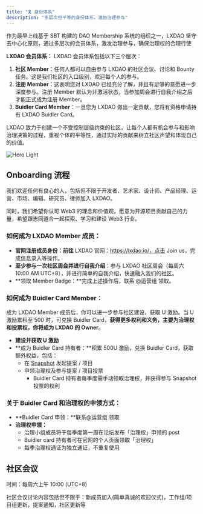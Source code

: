 ```yaml
---
title: "🎗️ 身份体系"
description: "多层次但平等的身份体系，激励治理参与"
---
```


作为最早上线基于 SBT 构建的 DAO Membership 系统的组织之一，LXDAO 坚守去中心化原则，通过多层次的会员体系，激发治理参与，确保治理权的合理行使

**LXDAO 会员体系：** LXDAO 会员体系包括以下三个层次：

1. **社区 Member**：任何人都可以自由参与 LXDAO 的社区会议、讨论和 Bounty 任务。这是我们社区的入口级别，欢迎每个人的参与。
2. **注册 Member**：这表明您对 LXDAO 已经充分了解，并且有足够的意愿进一步深度参与。注册 Member 默认为非激活状态，当参加周会进行自我介绍之后才能正式成为注册 Member。
3. **Buidler Card Member**：一旦您为 LXDAO 做出一定贡献，您将有资格申请持有 LXDAO Buidler Card。

LXDAO 致力于创建一个不受控制层级约束的社区，让每个人都有机会参与和影响治理决策的过程，重视个体的平等性，通过实际的贡献来树立社区声望和体现自己的价值。

<img
  className="block dark:hidden"
  src="/images/image.avif"
  alt="Hero Light"
  width={500}
/>

## **Onboarding 流程**

我们欢迎任何有良心的人，包括但不限于开发者、艺术家、设计师、产品经理、运营、市场、编辑、研究员、律师加入 LXDAO。

同时，我们希望你认可 Web3 的理念和价值观，愿意为开源项目贡献自己的力量，希望跟志同道合一起探索、学习和建设 Web3 行业。

### **如何成为 LXDAO Member 成员：**

- **官网注册成员身份：前往** LXDAO 官网：https://lxdao.io/，点击 Join us，完成信息录入等操作。
- **至少参与一次社区周会并进行自我介绍**：参与 LXDAO 社区周会（每周六 10:00 AM UTC+8），并进行简单的自我介绍，快速融入我们的社区。
- **领取 Member Badge：**完成上述操作后，联系 @运营组 领取。

### **如何成为  Buidler Card Member：**

成为 LXDAO Member 成员后，你可以进一步参与社区建设，获取 U 激励。当 U 激励累积至 500 时，可兑换 Buidler Card，**获得更多权利和义务，主要为治理权和投票权，你将成为 LXDAO 的 Owner**。

- **建设并获取 U 激励**
- **成为 Buidler Card 持有者：**积累 500U 激励，兑换 Buidler Card，获取额外权益，包括：
    - 在 [Snapshot](https://snapshot.box/#/lxdao.eth) 发起提案 / 项目
    - 申领治理权及参与提案 / 项目投票
        - Buidler Card 持有者每季度需手动领取治理权，并获得参与 Snapshot 投票的权利

### 关于 Buidler Card 和治理权的申领方式：

- **Buidler Card 申领：**联系@运营组 领取
- **治理权申领：**
    - 治理小组成员将于每季度第一周在论坛发布「治理权」申领的 post
    - Buidler card 持有者可在官网的个人页面领取「治理权」
    - 每季治理权通证为独立通证，不重复使用

## **社区会议**

时间：每周六上午 10:00 (UTC\+8)

社区会议讨论内容包括但不限于：新成员加入(简单真诚的欢迎仪式)，工作组/项目组更新，提案通知，社区更新等
